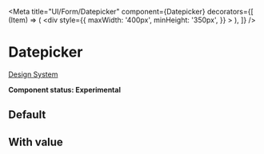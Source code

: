 
<Meta
  title="UI/Form/Datepicker"
  component={Datepicker}
  decorators={[
    (Item) => (
      <div
        style={{
          maxWidth: '400px',
          minHeight: '350px',
        }}
      >
        <Item />
      </div>
    ),
  ]}
/>

# Datepicker

[Design System](https://designsystem.amsterdam.nl/7awj1hc9f/p/46628a-date-picker)

**Component status: Experimental**

## Default

<Canvas>
  <Story name="Default">
    <Datepicker id="default" />
  </Story>
</Canvas>

## With value

<Canvas>
  <Story name="With value">
    <Datepicker id="with-value" value="13-03-2021" />
  </Story>
</Canvas>
